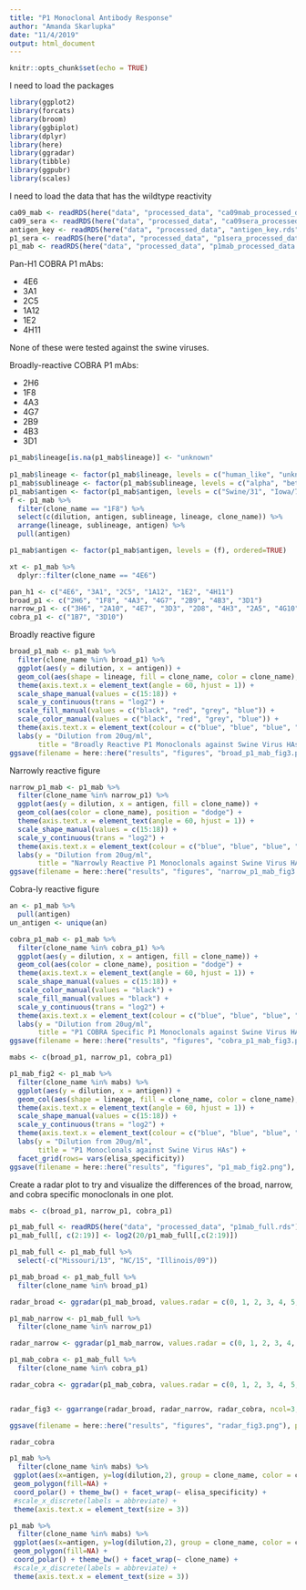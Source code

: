```yaml
---
title: "P1 Monoclonal Antibody Response"
author: "Amanda Skarlupka"
date: "11/4/2019"
output: html_document
---
```


```r
knitr::opts_chunk$set(echo = TRUE)
```


I need to load the packages

```r
library(ggplot2)
library(forcats)
library(broom)
library(ggbiplot)
library(dplyr)
library(here)
library(ggradar)
library(tibble)
library(ggpubr)
library(scales)
```

I need to load the data that has the wildtype reactivity

```r
ca09_mab <- readRDS(here("data", "processed_data", "ca09mab_processed_data.rds"))
ca09_sera <- readRDS(here("data", "processed_data", "ca09sera_processed_data.rds"))
antigen_key <- readRDS(here("data", "processed_data", "antigen_key.rds"))
p1_sera <- readRDS(here("data", "processed_data", "p1sera_processed_data.rds"))
p1_mab <- readRDS(here("data", "processed_data", "p1mab_processed_data.rds"))
```
Pan-H1 COBRA P1 mAbs:

* 4E6
* 3A1
* 2C5
* 1A12
* 1E2
* 4H11

None of these were tested against the swine viruses.

Broadly-reactive COBRA P1 mAbs:

* 2H6
* 1F8
* 4A3
* 4G7
* 2B9
* 4B3
* 3D1



```r
p1_mab$lineage[is.na(p1_mab$lineage)] <- "unknown"
  
p1_mab$lineage <- factor(p1_mab$lineage, levels = c("human_like", "unknown", "classical", "eurasian"))
p1_mab$sublineage <- factor(p1_mab$sublineage, levels = c("alpha", "beta", "gamma", "gamma_2", "npdm", "delta_1", "delta_2"))
p1_mab$antigen <- factor(p1_mab$antigen, levels = c("Swine/31", "Iowa/73", "WI/97", "Indiana/00", "NC/01", "Spain/2003", "Zhejiang/07", "Colorado/09", "Illinois/09", "Minnesota/09", "NC/09", "NC/34543/09", "NC/5043-1/09", "Utah/09", "Missouri/13", "Nebraska/13", "MN/15", "NC/15"), ordered = TRUE)
f <- p1_mab %>%
  filter(clone_name == "1F8") %>%
  select(c(dilution, antigen, sublineage, lineage, clone_name)) %>%
  arrange(lineage, sublineage, antigen) %>%
  pull(antigen)

p1_mab$antigen <- factor(p1_mab$antigen, levels = (f), ordered=TRUE)

xt <- p1_mab %>%
  dplyr::filter(clone_name == "4E6")

pan_h1 <- c("4E6", "3A1", "2C5", "1A12", "1E2", "4H11")
broad_p1 <- c("2H6", "1F8", "4A3", "4G7", "2B9", "4B3", "3D1")
narrow_p1 <- c("3H6", "2A10", "4E7", "3D3", "2D8", "4H3", "2A5", "4G10", "4C5", "4A8", "4B5", "3E2", "3D7")
cobra_p1 <- c("1B7", "3D10")
```


Broadly reactive figure
```r

broad_p1_mab <- p1_mab %>%
  filter(clone_name %in% broad_p1) %>%
  ggplot(aes(y = dilution, x = antigen)) +
  geom_col(aes(shape = lineage, fill = clone_name, color = clone_name), position = "dodge") +
  theme(axis.text.x = element_text(angle = 60, hjust = 1)) +
  scale_shape_manual(values = c(15:18)) +
  scale_y_continuous(trans = "log2") +
  scale_fill_manual(values = c("black", "red", "grey", "blue")) +
  scale_color_manual(values = c("black", "red", "grey", "blue")) +
  theme(axis.text.x = element_text(colour = c("blue", "blue", "blue", "blue", "grey", "red", "red", "red", "red", "red", "red", "red", "red", "red", "red", "red", "black", "black", "blue", "blue"))) +
  labs(y = "Dilution from 20ug/ml",
       title = "Broadly Reactive P1 Monoclonals against Swine Virus HAs")
ggsave(filename = here::here("results", "figures", "broad_p1_mab_fig3.png"), plot = broad_p1_mab)
```

Narrowly reactive figure

```r

narrow_p1_mab <- p1_mab %>%
  filter(clone_name %in% narrow_p1) %>%
  ggplot(aes(y = dilution, x = antigen, fill = clone_name)) +
  geom_col(aes(color = clone_name), position = "dodge") +
  theme(axis.text.x = element_text(angle = 60, hjust = 1)) +
  scale_shape_manual(values = c(15:18)) +
  scale_y_continuous(trans = "log2") +
  theme(axis.text.x = element_text(colour = c("blue", "blue", "blue", "blue", "grey", "red", "red", "red", "red", "red", "red", "red", "red", "red", "red", "red", "black", "black", "blue", "blue"))) +
  labs(y = "Dilution from 20ug/ml",
       title = "Narrowly Reactive P1 Monoclonals against Swine Virus HAs")
ggsave(filename = here::here("results", "figures", "narrow_p1_mab_fig3.png"), plot = narrow_p1_mab)
```

Cobra-ly reactive figure

```r
an <- p1_mab %>%
  pull(antigen)
un_antigen <- unique(an)

cobra_p1_mab <- p1_mab %>%
  filter(clone_name %in% cobra_p1) %>%
  ggplot(aes(y = dilution, x = antigen, fill = clone_name)) +
  geom_col(aes(color = clone_name), position = "dodge") +
  theme(axis.text.x = element_text(angle = 60, hjust = 1)) +
  scale_shape_manual(values = c(15:18)) +
  scale_color_manual(values = "black") +
  scale_fill_manual(values = "black") +
  scale_y_continuous(trans = "log2") +
  theme(axis.text.x = element_text(colour = c("blue", "blue", "blue", "blue", "grey", "red", "red", "red", "red", "red", "red", "red", "red", "red", "red", "red", "black", "black", "blue", "blue"))) +
  labs(y = "Dilution from 20ug/ml",
       title = "P1 COBRA Specific P1 Monoclonals against Swine Virus HAs")
ggsave(filename = here::here("results", "figures", "cobra_p1_mab_fig3.png"), plot = cobra_p1_mab)

```



```r
mabs <- c(broad_p1, narrow_p1, cobra_p1)

p1_mab_fig2 <- p1_mab %>%
  filter(clone_name %in% mabs) %>%
  ggplot(aes(y = dilution, x = antigen)) +
  geom_col(aes(shape = lineage, fill = clone_name, color = clone_name), position = "dodge") +
  theme(axis.text.x = element_text(angle = 60, hjust = 1)) +
  scale_shape_manual(values = c(15:18)) +
  scale_y_continuous(trans = "log2") +
  theme(axis.text.x = element_text(colour = c("blue", "blue", "blue", "blue", "grey", "red", "red", "red", "red", "red", "red", "red", "red", "red", "red", "red", "black", "black", "blue", "blue"))) +
  labs(y = "Dilution from 20ug/ml",
       title = "P1 Monoclonals against Swine Virus HAs") +
  facet_grid(rows= vars(elisa_specificity))
ggsave(filename = here::here("results", "figures", "p1_mab_fig2.png"), plot = p1_mab_fig2)
```


Create a radar plot to try and visualize the differences of the broad, narrow, and cobra specific monoclonals in one plot. 
```r
mabs <- c(broad_p1, narrow_p1, cobra_p1)

p1_mab_full <- readRDS(here("data", "processed_data", "p1mab_full.rds"))
p1_mab_full[, c(2:19)] <- log2(20/p1_mab_full[,c(2:19)])

p1_mab_full <- p1_mab_full %>%
  select(-c("Missouri/13", "NC/15", "Illinois/09"))

p1_mab_broad <- p1_mab_full %>%
  filter(clone_name %in% broad_p1)

radar_broad <- ggradar(p1_mab_broad, values.radar = c(0, 1, 2, 3, 4, 5, 6, 7, 8, 9, 10), grid.max = 10, group.point.size = 1, group.line.width = 0.5, legend.title = "Broad reactivity")

p1_mab_narrow <- p1_mab_full %>%
  filter(clone_name %in% narrow_p1)

radar_narrow <- ggradar(p1_mab_narrow, values.radar = c(0, 1, 2, 3, 4, 5, 6, 7, 8, 9, 10), grid.max = 10, group.point.size = 1, group.line.width = 0.5, legend.title = "Narrow reactivity")

p1_mab_cobra <- p1_mab_full %>%
  filter(clone_name %in% cobra_p1)

radar_cobra <- ggradar(p1_mab_cobra, values.radar = c(0, 1, 2, 3, 4, 5, 6, 7, 8, 9, 10), grid.max = 10, group.point.size = 1, group.line.width = 0.5, legend.title = "Cobra reactivity", legend.text.size = 4, plot.legend = TRUE)


radar_fig3 <- ggarrange(radar_broad, radar_narrow, radar_cobra, ncol=3, nrow = 1)

ggsave(filename = here::here("results", "figures", "radar_fig3.png"), plot = radar_fig3, width = 8, height = 4, dpi = 600, scale = 4)

radar_cobra

```

```r
p1_mab %>%
  filter(clone_name %in% mabs) %>%
 ggplot(aes(x=antigen, y=log(dilution,2), group = clone_name, color = clone_name)) + 
 geom_polygon(fill=NA) + 
 coord_polar() + theme_bw() + facet_wrap(~ elisa_specificity) +
 #scale_x_discrete(labels = abbreviate) + 
 theme(axis.text.x = element_text(size = 3))

p1_mab %>%
  filter(clone_name %in% mabs) %>%
 ggplot(aes(x=antigen, y=log(dilution,2), group = clone_name, color = clone_name)) + 
 geom_polygon(fill=NA) + 
 coord_polar() + theme_bw() + facet_wrap(~ clone_name) +
 #scale_x_discrete(labels = abbreviate) + 
 theme(axis.text.x = element_text(size = 3))
```


